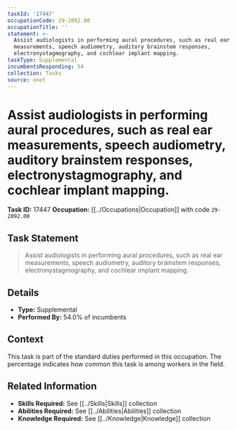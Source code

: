 ```yaml
---
taskId: '17447'
occupationCode: 29-2092.00
occupationTitle: ''
statement: >-
  Assist audiologists in performing aural procedures, such as real ear
  measurements, speech audiometry, auditory brainstem responses,
  electronystagmography, and cochlear implant mapping.
taskType: Supplemental
incumbentsResponding: 54
collection: Tasks
source: onet
---
```

# Assist audiologists in performing aural procedures, such as real ear measurements, speech audiometry, auditory brainstem responses, electronystagmography, and cochlear implant mapping.

**Task ID:** 17447
**Occupation:** [[../Occupations|Occupation]] with code `29-2092.00`

## Task Statement

> Assist audiologists in performing aural procedures, such as real ear measurements, speech audiometry, auditory brainstem responses, electronystagmography, and cochlear implant mapping.

## Details

- **Type:** Supplemental
- **Performed By:** 54.0% of incumbents

## Context

This task is part of the standard duties performed in this occupation. The percentage indicates how common this task is among workers in the field.

## Related Information

- **Skills Required:** See [[../Skills|Skills]] collection
- **Abilities Required:** See [[../Abilities|Abilities]] collection
- **Knowledge Required:** See [[../Knowledge|Knowledge]] collection
